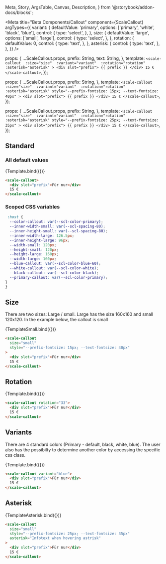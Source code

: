   Meta,
  Story,
  ArgsTable,
  Canvas,
  Description,
} from '@storybook/addon-docs/blocks';

<Meta
  title="Beta Components/Callout"
  component={ScaleCallout}
  argTypes={{
    variant: {
      defaultValue: 'primary',
      options: ['primary', 'white', 'black', 'blue'],
      control: {
        type: 'select',
      },
    },
    size: {
      defaultValue: 'large',
      options: ['small', 'large'],
      control: {
        type: 'select',
      },
    },
    rotation: {
      defaultValue: 0,
      control: {
        type: 'text',
      },
    },
    asterisk: {
      control: {
        type: 'text',
      },
    },
  }}
/>

  props: { ...ScaleCallout.props,
    prefix: String,
    text: String,
    },
  template: `
    <scale-callout 
      :size="size" 
      :variant="variant" 
      :rotation="rotation" 
      :asterisk="asterisk"
      >
      <div slot="prefix"> {{ prefix }} </div>
      15 €
    </scale-callout>
  `,
});

  props: { ...ScaleCallout.props,
    prefix: String,
    },
  template: `
    <scale-callout 
      :size="size" 
      :variant="variant" 
      :rotation="rotation" 
      :asterisk="asterisk"
      style="--prefix-fontsize: 15px; --text-fontsize: 40px"
      >
      <div slot="prefix"> {{ prefix }} </div>
      15 €
    </scale-callout>
  `,
});

  props: { ...ScaleCallout.props,
    prefix: String,
    },
  template: `
    <scale-callout 
      :size="size" 
      :variant="variant" 
      :rotation="rotation" 
      :asterisk="asterisk"
      style="--prefix-fontsize: 25px; --text-fontsize: 35px"
      >
      <div slot="prefix"> {{ prefix }} </div>
      15 €
    </scale-callout>
  `,
});

## Standard
### All default values
<Canvas withSource="none">
  <Story
    name="Standard"
    args={{
      prefix: "Für nur",
    }}
  >
    {Template.bind({})}
  </Story>
</Canvas>

<ArgsTable story="Standard" />

```html
<scale-callout>
  <div slot="prefix">Für nur</div>
  15 €
</scale-callout>
```

### Scoped CSS variables
```css
 :host {
  --color-callout: var(--scl-color-primary);
  --inner-width-small: var(--scl-spacing-80);
  --inner-height-small: var(--scl-spacing-80);
  --inner-width-large: 126.5px;
  --inner-height-large: 96px;
  --width-small: 120px;
  --height-small: 120px;
  --height-large: 160px;
  --width-large: 160px;
  --blue-callout: var(--scl-color-blue-60);
  --white-callout: var(--scl-color-white);
  --black-callout: var(--scl-color-black);
  --primary-callout: var(--scl-color-primary);
}
}
```

## Size
There are two sizes: 
Large / small. Large has the size 160x160 and small 120x120. In the example below, the callout is small

<Canvas withSource="none">
  <Story
    name="Size"
    args={{
      prefix: "Für nur",
      size: "small"
    }}
  >
    {TemplateSmall.bind({})}
  </Story>
</Canvas>

```html
<scale-callout
  size="small"
  style="--prefix-fontsize: 15px; --text-fontsize: 40px"
>
  <div slot="prefix">Für nur</div>
  15 €
</scale-callout>
```

## Rotation
<Canvas withSource="none">
  <Story
    name="Rotation"
    args={{
      prefix: "Für nur",
      rotation: 33
    }}
  >
    {Template.bind({})}
  </Story>
</Canvas>

```html
<scale-callout rotation="33">
  <div slot="prefix">Für nur</div>
  15 €
</scale-callout>
```

## Variants
There are 4 standard colors (Primary - default, black, white, blue). The user also has the possibilty to determine another color by accessing the specific css class. 

<Canvas withSource="none">
  <Story
    name="Variants"
    args={{
      prefix: "Für nur",
      variant: "blue"
    }}
  >
    {Template.bind({})}
  </Story>
</Canvas>

```html
<scale-callout variant="blue">
  <div slot="prefix">Für nur</div>
  15 €
</scale-callout>
```

## Asterisk
<Canvas withSource="none">
  <Story
    name="Asterisk"
    args={{
      prefix: "Für nur",
      asterisk: "Infotext when hovering astrisk"
    }}
  >
    {TemplateAsterisk.bind({})}
  </Story>
</Canvas>

```html
<scale-callout
  size="small"
  style="--prefix-fontsize: 25px; --text-fontsize: 35px"
  asterisk="Infotext when hovering astrisk"
>
  <div slot="prefix">Für nur</div>
  15 €
</scale-callout>
```
